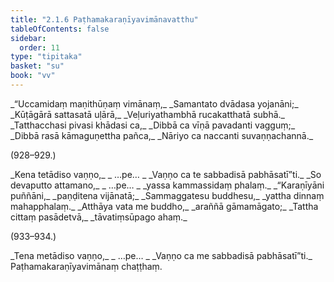 ```yaml
---
title: "2.1.6 Paṭhamakaraṇīyavimānavatthu"
tableOfContents: false
sidebar:
  order: 11
type: "tipitaka"
basket: "su"
book: "vv"
---
```



<DynamicBreadcrumb />

<Division number="926" book="vv" bookNo="19" page="82">

<Paragraph number="773" type="verses" book="vv">
_“Uccamidaṃ maṇithūṇaṃ vimānaṃ,_  
_Samantato dvādasa yojanāni;_  
_Kūṭāgārā sattasatā uḷārā,_  
_Veḷuriyathambhā rucakatthatā subhā._  

</Paragraph>

</Division>
<Division number="927" book="vv" bookNo="19" page="82">

<Paragraph number="774" type="verses" book="vv">
_Tatthacchasi pivasi khādasi ca,_  
_Dibbā ca vīṇā pavadanti vagguṃ;_  
_Dibbā rasā kāmaguṇettha pañca,_  
_Nāriyo ca naccanti suvaṇṇachannā._  


(928–929.)
</Paragraph>

<Paragraph number="775" type="verses" book="vv">
_Kena tetādiso vaṇṇo,_  
_ …pe… _  
_Vaṇṇo ca te sabbadisā pabhāsatī”ti._  

</Paragraph>

</Division>
<Division number="930" book="vv" bookNo="19" page="82">

<Paragraph number="776" type="verses" book="vv">
_So devaputto attamano,_  
_ …pe… _  
_yassa kammassidaṃ phalaṃ._  

</Paragraph>

</Division>
<Division number="931" book="vv" bookNo="19" page="82">

<Paragraph number="777" type="verses" book="vv">
_“Karaṇīyāni puññāni,_  
_paṇḍitena vijānatā;_  
_Sammaggatesu buddhesu,_  
_yattha dinnaṃ mahapphalaṃ._  

</Paragraph>

</Division>
<Division number="932" book="vv" bookNo="19" page="82">

<Paragraph number="778" type="verses" book="vv">
_Atthāya vata me buddho,_  
_araññā gāmamāgato;_  
_Tattha cittaṃ pasādetvā,_  
_tāvatiṃsūpago ahaṃ._  


(933–934.)
</Paragraph>

<Paragraph number="779" type="verses" book="vv">
_Tena metādiso vaṇṇo,_  
_ …pe… _  
_Vaṇṇo ca me sabbadisā pabhāsatī”ti._  


</Paragraph>
</Division>

<Paragraph number="780" type="center" book="vv">
Paṭhamakaraṇīyavimānaṃ chaṭṭhaṃ.
</Paragraph>